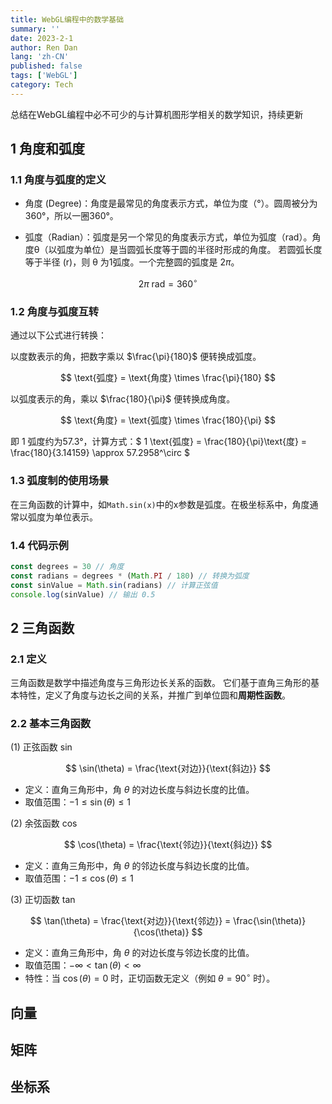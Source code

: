 ---
title: WebGL编程中的数学基础
summary: ''
date: 2023-2-1
author: Ren Dan
lang: 'zh-CN'
published: false
tags: ['WebGL']
category: Tech
---

总结在WebGL编程中必不可少的与计算机图形学相关的数学知识，持续更新

## 1 角度和弧度

### 1.1 角度与弧度的定义

- 角度 (Degree)：角度是最常见的角度表示方式，单位为度（°）。圆周被分为360°，所以一圈360°。

- 弧度（Radian）：弧度是另一个常见的角度表示方式，单位为弧度（rad）。角度θ（以弧度为单位）是当圆弧长度等于圆的半径时形成的角度。
  若圆弧长度等于半径 (r)，则 θ 为1弧度。一个完整圆的弧度是 $2\pi$。

$$
2\pi \text{ rad} = 360^\circ
$$

### 1.2 角度与弧度互转

通过以下公式进行转换：

以度数表示的角，把数字乘以 $\frac{\pi}{180}$ 便转换成弧度。

$$
\text{弧度} = \text{角度} \times \frac{\pi}{180}
$$

以弧度表示的角，乘以 $\frac{180}{\pi}$ 便转换成角度。

$$
\text{角度} = \text{弧度} \times \frac{180}{\pi}
$$

即 1 弧度约为57.3°，计算方式：$ 1 \text{弧度} = \frac{180}{\pi}\text{度} = \frac{180}{3.14159} \approx 57.2958^\circ $

### 1.3 弧度制的使用场景

在三角函数的计算中，如`Math.sin(x)`中的x参数是弧度。在极坐标系中，角度通常以弧度为单位表示。

### 1.4 代码示例

```js
const degrees = 30 // 角度
const radians = degrees * (Math.PI / 180) // 转换为弧度
const sinValue = Math.sin(radians) // 计算正弦值
console.log(sinValue) // 输出 0.5
```

## 2 三角函数

### 2.1 定义

三角函数是数学中描述角度与三角形边长关系的函数。
它们基于直角三角形的基本特性，定义了角度与边长之间的关系，并推广到单位圆和**周期性函数**。

### 2.2 基本三角函数

(1) 正弦函数 $\sin$

$$
\sin(\theta) = \frac{\text{对边}}{\text{斜边}}
$$

- 定义：直角三角形中，角 $\theta$ 的对边长度与斜边长度的比值。
- 取值范围：$-1 \leq \sin(\theta) \leq 1$

(2) 余弦函数 $\cos$

$$
\cos(\theta) = \frac{\text{邻边}}{\text{斜边}}
$$

- 定义：直角三角形中，角 $\theta$ 的邻边长度与斜边长度的比值。
- 取值范围：$-1 \leq \cos(\theta) \leq 1$

(3) 正切函数 $\tan$

$$
\tan(\theta) = \frac{\text{对边}}{\text{邻边}} = \frac{\sin(\theta)}{\cos(\theta)}
$$

- 定义：直角三角形中，角 $\theta$ 的对边长度与邻边长度的比值。
- 取值范围：$-\infty < \tan(\theta) < \infty$
- 特性：当 $\cos(\theta) = 0$ 时，正切函数无定义（例如 $\theta = 90^\circ$ 时）。

## 向量

## 矩阵

## 坐标系
